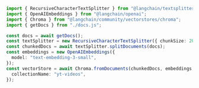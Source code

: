 ```typescript
import { RecursiveCharacterTextSplitter } from "@langchain/textsplitters";
import { OpenAIEmbeddings } from "@langchain/openai";
import { Chroma } from "@langchain/community/vectorstores/chroma";
import { getDocs } from "./docs.js";

const docs = await getDocs();
const textSplitter = new RecursiveCharacterTextSplitter({ chunkSize: 2000 });
const chunkedDocs = await textSplitter.splitDocuments(docs);
const embeddings = new OpenAIEmbeddings({
  model: "text-embedding-3-small",
});
const vectorStore = await Chroma.fromDocuments(chunkedDocs, embeddings, {
  collectionName: "yt-videos",
});
```
